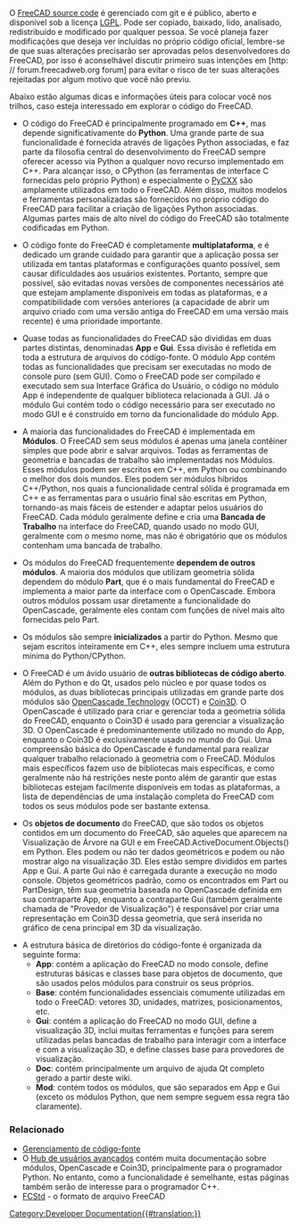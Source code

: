 <languages/>
O  [https://github.com/FreeCAD/FreeCAD FreeCAD source code] é gerenciado com git e é público, aberto e disponível sob a licença [https://en.wikipedia.org/wiki/GNU_Lesser_General_Public_License LGPL]. Pode ser copiado, baixado, lido, analisado, redistribuído e modificado por qualquer pessoa. Se você planeja fazer modificações que deseja ver incluídas no próprio código oficial, lembre-se de que suas alterações precisarão ser aprovadas pelos desenvolvedores do FreeCAD, por isso é aconselhável discutir primeiro suas intenções em [http: // forum.freecadweb.org forum] para evitar o risco de ter suas alterações rejeitadas por algum motivo que você não previu.

Abaixo estão algumas dicas e informações úteis para colocar você nos trilhos, caso esteja interessado em explorar o código do FreeCAD.

*O código do FreeCAD é principalmente programado em '''C++''', mas depende significativamente do '''Python'''. Uma grande parte de sua funcionalidade é fornecida através de ligações Python associadas, e faz parte da filosofia central do desenvolvimento do FreeCAD sempre oferecer acesso via Python a qualquer novo recurso implementado em C++. Para alcançar isso, o CPython (as ferramentas de interface C fornecidas pelo próprio Python) e especialmente o [http://cxx.sourceforge.net/ PyCXX] são amplamente utilizados em todo o FreeCAD. Além disso, muitos modelos e ferramentas personalizadas são fornecidos no próprio código do FreeCAD para facilitar a criação de ligações Python associadas. Algumas partes mais de alto nível do código do FreeCAD são totalmente codificadas em Python.

* O código fonte do FreeCAD é completamente '''multiplataforma''', e é dedicado um grande cuidado para garantir que a aplicação possa ser utilizada em tantas plataformas e configurações quanto possível, sem causar dificuldades aos usuários existentes. Portanto, sempre que possível, são evitadas novas versões de componentes necessários até que estejam amplamente disponíveis em todas as plataformas, e a compatibilidade com versões anteriores (a capacidade de abrir um arquivo criado com uma versão antiga do FreeCAD em uma versão mais recente) é uma prioridade importante.

*Quase todas as funcionalidades do FreeCAD são divididas em duas partes distintas, denominadas '''App''' e '''Gui'''. Essa divisão é refletida em toda a estrutura de arquivos do código-fonte. O módulo App contém todas as funcionalidades que precisam ser executadas no modo de console puro (sem GUI). Como o FreeCAD pode ser compilado e executado sem sua Interface Gráfica do Usuário, o código no módulo App é independente de qualquer biblioteca relacionada à GUI. Já o módulo Gui contém todo o código necessário para ser executado no modo GUI e é construído em torno da funcionalidade do módulo App.

* A maioria das funcionalidades do FreeCAD é implementada em '''Módulos'''. O FreeCAD sem seus módulos é apenas uma janela contêiner simples que pode abrir e salvar arquivos. Todas as ferramentas de geometria e bancadas de trabalho são implementadas nos Módulos. Esses módulos podem ser escritos em C++, em Python ou combinando o melhor dos dois mundos. Eles podem ser módulos híbridos C++/Python, nos quais a funcionalidade central sólida é programada em C++ e as ferramentas para o usuário final são escritas em Python, tornando-as mais fáceis de estender e adaptar pelos usuários do FreeCAD. Cada módulo geralmente define e cria uma '''Bancada de Trabalho''' na interface do FreeCAD, quando usado no modo GUI, geralmente com o mesmo nome, mas não é obrigatório que os módulos contenham uma bancada de trabalho.

* Os módulos do FreeCAD frequentemente '''dependem de outros módulos'''. A maioria dos módulos que utilizam geometria sólida dependem do módulo '''Part''', que é o mais fundamental do FreeCAD e implementa a maior parte da interface com o OpenCascade. Embora outros módulos possam usar diretamente a funcionalidade do OpenCascade, geralmente eles contam com funções de nível mais alto fornecidas pelo Part.

* Os módulos são sempre '''inicializados''' a partir do Python. Mesmo que sejam escritos inteiramente em C++, eles sempre incluem uma estrutura mínima do Python/CPython.

* O FreeCAD é um ávido usuário de '''outras bibliotecas de código aberto'''. Além do Python e do Qt, usados pelo núcleo e por quase todos os módulos, as duas bibliotecas principais utilizadas em grande parte dos módulos são [https://en.wikipedia.org/wiki/Open_Cascade_Technology OpenCascade Technology] (OCCT) e [http://www.coin3d.org/ Coin3D]. O OpenCascade é utilizado para criar e gerenciar toda a geometria sólida do FreeCAD, enquanto o Coin3D é usado para gerenciar a visualização 3D. O OpenCascade é predominantemente utilizado no mundo do App, enquanto o Coin3D é exclusivamente usado no mundo do Gui. Uma compreensão básica do OpenCascade é fundamental para realizar qualquer trabalho relacionado à geometria com o FreeCAD. Módulos mais específicos fazem uso de bibliotecas mais específicas, e como geralmente não há restrições neste ponto além de garantir que estas bibliotecas estejam facilmente disponíveis em todas as plataformas, a lista de dependências de uma instalação completa do FreeCAD com todos os seus módulos pode ser bastante extensa.

* Os '''objetos de documento''' do FreeCAD, que são todos os objetos contidos em um documento do FreeCAD, são aqueles que aparecem na Visualização de Árvore na GUI e em FreeCAD.ActiveDocument.Objects() em Python. Eles podem ou não ter dados geométricos e podem ou não mostrar algo na visualização 3D. Eles estão sempre divididos em partes App e Gui. A parte Gui não é carregada durante a execução no modo console. Objetos geométricos padrão, como os encontrados em Part ou PartDesign, têm sua geometria baseada no OpenCascade definida em sua contraparte App, enquanto a contraparte Gui (também geralmente chamada de "Provedor de Visualização") é responsável por criar uma representação em Coin3D dessa geometria, que será inserida no gráfico de cena principal em 3D da visualização.

* A estrutura básica de diretórios do código-fonte é organizada da seguinte forma:
** '''App''': contém a aplicação do FreeCAD no modo console, define estruturas básicas e classes base para objetos de documento, que são usados pelos módulos para construir os seus próprios.
** '''Base''': contém funcionalidades essenciais comumente utilizadas em todo o FreeCAD: vetores 3D, unidades, matrizes, posicionamentos, etc.
** '''Gui''': contém a aplicação do FreeCAD no modo GUI, define a visualização 3D, inclui muitas ferramentas e funções para serem utilizadas pelas bancadas de trabalho para interagir com a interface e com a visualização 3D, e define classes base para provedores de visualização.
** '''Doc''': contém principalmente um arquivo de ajuda Qt completo gerado a partir deste wiki.
** '''Mod''': contém todos os módulos, que são separados em App e Gui (exceto os módulos Python, que nem sempre seguem essa regra tão claramente).

=== Relacionado ===
* [[Source_code_management|Gerenciamento de código-fonte]]
* O [[Hub de usuários avançados]] contém muita documentação sobre módulos, OpenCascade e Coin3D, principalmente para o programador Python. No entanto, como a funcionalidade é semelhante, estas páginas também serão de interesse para o programador C++.
* [[File_Format_FCStd|FCStd]] - o formato de arquivo FreeCAD

[[Category:Developer Documentation{{#translation:}}]]